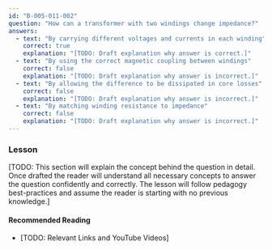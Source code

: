 ```yaml
---
id: "B-005-011-002"
question: "How can a transformer with two windings change impedance?"
answers:
  - text: "By carrying different voltages and currents in each winding"
    correct: true
    explanation: "[TODO: Draft explanation why answer is correct.]"
  - text: "By using the correct magnetic coupling between windings"
    correct: false
    explanation: "[TODO: Draft explanation why answer is incorrect.]"
  - text: "By allowing the difference to be dissipated in core losses"
    correct: false
    explanation: "[TODO: Draft explanation why answer is incorrect.]"
  - text: "By matching winding resistance to impedance"
    correct: false
    explanation: "[TODO: Draft explanation why answer is incorrect.]"
---
```


### Lesson

[TODO: This section will explain the concept behind the question in detail. Once drafted the reader will understand all necessary concepts to answer the question confidently and correctly. The lesson will follow pedagogy best-practices and assume the reader is starting with no previous knowledge.]

#### Recommended Reading

- [TODO: Relevant Links and YouTube Videos]
